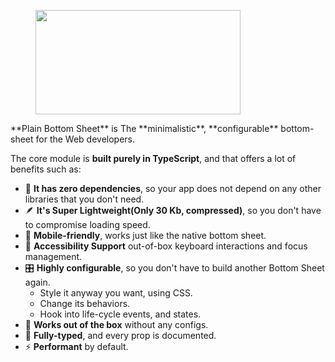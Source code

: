 <figure>
  <img src="/assets/header.png" width="328" height="167" />
</figure>
**Plain Bottom Sheet** is The **minimalistic**, **configurable** bottom-sheet for
the Web developers.

The core module is **built purely in TypeScript**, and that offers a lot of benefits such as:

- 🫙 <strong>It has zero dependencies</strong>, so your app does not depend on any other libraries that you don't need.
- 🪶 <strong>It's Super Lightweight(Only 30 Kb, compressed)</strong>, so you don't have to compromise loading speed.
- 📱 <strong>Mobile-friendly</strong>, works just like the native bottom sheet.
- 🦮 <strong>Accessibility Support</strong> out-of-box keyboard interactions and focus management.
- 🎛 <strong>Highly configurable</strong>, so you don't have to build another Bottom Sheet again.
  - Style it anyway you want, using CSS.
  - Change its behaviors.
  - Hook into life-cycle events, and states.
- 🍰 <strong>Works out of the box</strong> without any configs.
- 🦾 <strong>Fully-typed</strong>, and every prop is documented.
- ⚡️ <strong>Performant</strong> by default.
